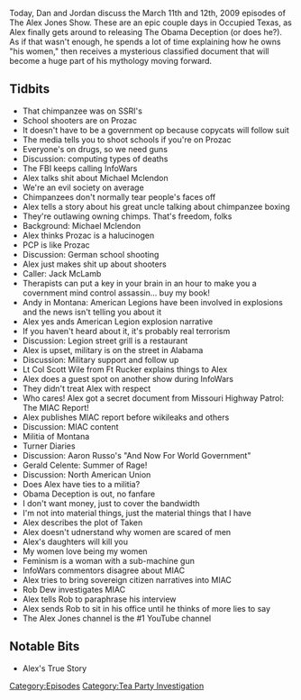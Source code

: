 {{Episode
    | title             = March 11-12, 2009
    | caption           = [https://knowledgefight.libsyn.com/knowledge-fight-march-11-12-2009 Listen to this episode on Libsyn]
    | episodeNumber     = 215
    | length            = 02:16:46
    | airDate           = October 12, 2018
    | coverageStartDate = March 11, 2009
    | coverageEndDate   = March 12, 2009
    | episodeType       = [[:Category:Tea Party Investigation|Tea Party Investigation]]
    | appearance        = [[Michael Mclendon]], [[Jack McLamb]], [[Lt Col Scott Wile]], [[Aaron Russo]], [[Gerald Celente]], [[Rob Dew]]
    | oocDrop           = You sound credible, but your name is Shoe On Head
    | previousEpisode   = [[214: Cruel Parallels]]
    | nextEpisode       = [[216: November 11, 2010]]
}}

{{Stub}}

Today, Dan and Jordan discuss the March 11th and 12th, 2009 episodes of The Alex Jones Show. These are an epic couple days in Occupied Texas, as Alex finally gets around to releasing The Obama Deception (or does he?). As if that wasn't enough, he spends a lot of time explaining how he owns "his women," then receives a mysterious classified document that will become a huge part of his mythology moving forward.

==Tidbits==

*That chimpanzee was on SSRI's
*School shooters are on Prozac
*It doesn't have to be a government op because copycats will follow suit
*The media tells you to shoot schools if you're on Prozac
*Everyone's on drugs, so we need guns
*Discussion: computing types of deaths
*The FBI keeps calling InfoWars
*Alex talks shit about Michael Mclendon
*We're an evil society on average
*Chimpanzees don't normally tear people's faces off
*Alex tells a story about his great uncle talking about chimpanzee boxing
*They're outlawing owning chimps. That's freedom, folks
*Background: Michael Mclendon
*Alex thinks Prozac is a halucinogen
*PCP is like Prozac
*Discussion: German school shooting
*Alex just makes shit up about shooters
*Caller: Jack McLamb
*Therapists can put a key in your brain in an hour to make you a covernment mind control assassin... buy my book!
*Andy in Montana: American Legions have been involved in explosions and the news isn't telling you about it
*Alex yes ands American Legion explosion narrative
*If you haven't heard about it, it's probably real terrorism
*Discussion: Legion street grill is a restaurant
*Alex is upset, military is on the street in Alabama
*Discussion: Military support and follow up
*Lt Col Scott Wile from Ft Rucker explains things to Alex
*Alex does a guest spot on another show during InfoWars
*They didn't treat Alex with respect
*Who cares! Alex got a secret document from Missouri Highway Patrol: The MIAC Report!
*Alex publishes MIAC report before wikileaks and others
*Discussion: MIAC content
*Militia of Montana
*Turner Diaries
*Discussion: Aaron Russo's "And Now For World Government"
*Gerald Celente: Summer of Rage!
*Discussion: North American Union
*Does Alex have ties to a militia?
*Obama Deception is out, no fanfare
*I don't want money, just to cover the bandwidth
*I'm not into material things, just the material things that I have
*Alex describes the plot of Taken
*Alex doesn't udnerstand why women are scared of men
*Alex's daughters will kill you
*My women love being my women
*Feminism is a woman with a sub-machine gun
*InfoWars commentors disagree about MIAC
*Alex tries to bring sovereign citizen narratives into MIAC
*Rob Dew investigates MIAC
*Alex tells Rob to paraphrase his interview
*Alex sends Rob to sit in his office until he thinks of more lies to say
*The Alex Jones channel is the #1 YouTube channel

==Notable Bits==

*Alex's True Story

[[Category:Episodes]]
[[Category:Tea Party Investigation]]
